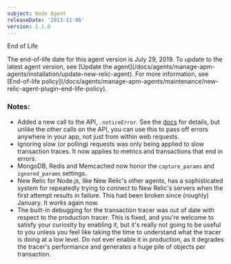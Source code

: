 ```yaml
---
subject: Node Agent
releaseDate: '2013-11-06'
version: 1.1.0
---
```


End of Life

<Callout variant="important">
  The end-of-life date for this agent version is July 29, 2019. To update to the latest agent version, see [Update the agent](/docs/agents/manage-apm-agents/installation/update-new-relic-agent). For more information, see [End-of-life policy](/docs/agents/manage-apm-agents/maintenance/new-relic-agent-plugin-end-life-policy).
</Callout>

### Notes:

* Added a new call to the API, `.noticeError`. See the [docs](https://npmjs.org/package/newrelic) for details, but unlike the other calls on the API, you can use this to pass off errors anywhere in your app, not just from within web requests.
* Ignoring slow (or polling) requests was only being applied to slow transaction traces. It now applies to metrics and transactions that end in errors.
* MongoDB, Redis and Memcached now honor the `capture_params` and `ignored_params` settings.
* New Relic for Node.js, like New Relic's other agents, has a sophisticated system for repeatedly trying to connect to New Relic's servers when the first attempt results in failure. This had been broken since (roughly) January. It works again now.
* The built-in debugging for the transaction tracer was out of date with respect to the production tracer. This is fixed, and you're welcome to satisfy your curiosity by enabling it, but it's really not going to be useful to you unless you feel like taking the time to understand what the tracer is doing at a low level. Do not ever enable it in production, as it degrades the tracer's performance and generates a huge pile of objects per transaction.
